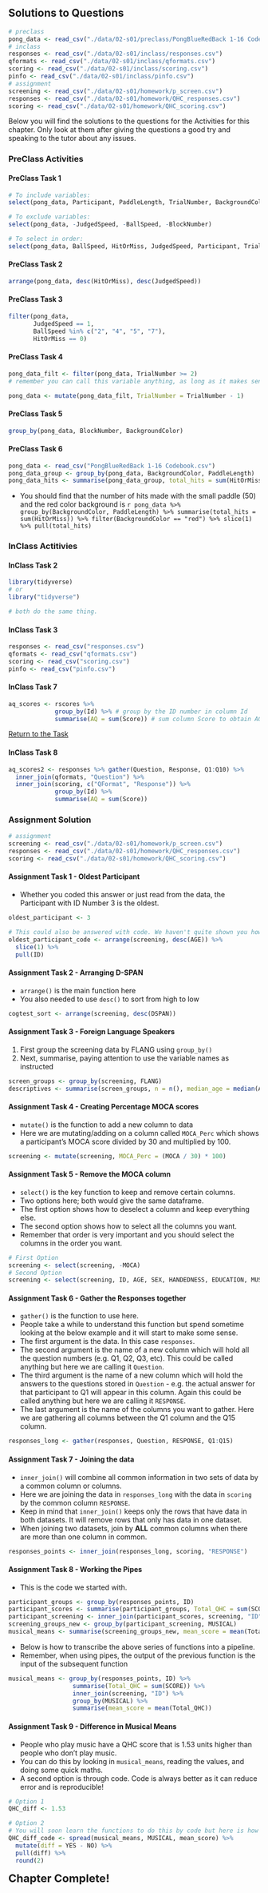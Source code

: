 ## Solutions to Questions

```r
# preclass
pong_data <- read_csv("./data/02-s01/preclass/PongBlueRedBack 1-16 Codebook.csv")
# inclass
responses <- read_csv("./data/02-s01/inclass/responses.csv")
qformats <- read_csv("./data/02-s01/inclass/qformats.csv")
scoring <- read_csv("./data/02-s01/inclass/scoring.csv")
pinfo <- read_csv("./data/02-s01/inclass/pinfo.csv")
# assignment
screening <- read_csv("./data/02-s01/homework/p_screen.csv")
responses <- read_csv("./data/02-s01/homework/QHC_responses.csv")
scoring <- read_csv("./data/02-s01/homework/QHC_scoring.csv")
``` 

Below you will find the solutions to the questions for the Activities for this chapter. Only look at them after giving the questions a good try and speaking to the tutor about any issues.

### PreClass Activities

#### PreClass Task 1

```r
# To include variables:
select(pong_data, Participant, PaddleLength, TrialNumber, BackgroundColor, HitOrMiss)

# To exclude variables:
select(pong_data, -JudgedSpeed, -BallSpeed, -BlockNumber)

# To select in order:
select(pong_data, BallSpeed, HitOrMiss, JudgedSpeed, Participant, TrialNumber)
```

#### PreClass Task 2

```r
arrange(pong_data, desc(HitOrMiss), desc(JudgedSpeed))
```

#### PreClass Task 3

``` r
filter(pong_data, 
       JudgedSpeed == 1, 
       BallSpeed %in% c("2", "4", "5", "7"), 
       HitOrMiss == 0)
```

#### PreClass Task 4

``` r
pong_data_filt <- filter(pong_data, TrialNumber >= 2) 
# remember you can call this variable anything, as long as it makes sense to yourself and others

pong_data <- mutate(pong_data_filt, TrialNumber = TrialNumber - 1)

```

#### PreClass Task 5

``` r
group_by(pong_data, BlockNumber, BackgroundColor)
```

#### PreClass Task 6

``` r
pong_data <- read_csv("PongBlueRedBack 1-16 Codebook.csv")
pong_data_group <- group_by(pong_data, BackgroundColor, PaddleLength)
pong_data_hits <- summarise(pong_data_group, total_hits = sum(HitOrMiss))
```

* You should find that the number of hits made with the small paddle (50) and the red color background is `r pong_data %>% group_by(BackgroundColor, PaddleLength) %>% summarise(total_hits = sum(HitOrMiss)) %>% filter(BackgroundColor == "red") %>% slice(1) %>% pull(total_hits)`

### InClass Actitivies

#### InClass Task 2

```r
library(tidyverse)
# or
library("tidyverse")

# both do the same thing.
```

#### InClass Task 3

```r
responses <- read_csv("responses.csv")                  
qformats <- read_csv("qformats.csv")                 
scoring <- read_csv("scoring.csv")                  
pinfo <- read_csv("pinfo.csv")
```

#### InClass Task 7 

```r
aq_scores <- rscores %>% 
             group_by(Id) %>% # group by the ID number in column Id
             summarise(AQ = sum(Score)) # sum column Score to obtain AQ scores.
```

[Return to the Task](#Ch2InClassTask7)


#### InClass Task 8

```r
aq_scores2 <- responses %>% gather(Question, Response, Q1:Q10) %>% 
  inner_join(qformats, "Question") %>%
  inner_join(scoring, c("QFormat", "Response")) %>%
             group_by(Id) %>% 
             summarise(AQ = sum(Score))
```


### Assignment Solution

```r
# assignment
screening <- read_csv("./data/02-s01/homework/p_screen.csv")
responses <- read_csv("./data/02-s01/homework/QHC_responses.csv")
scoring <- read_csv("./data/02-s01/homework/QHC_scoring.csv")
``` 

#### Assignment Task 1 - Oldest Participant

* Whether you coded this answer or just read from the data, the Participant with ID Number 3 is the oldest.

```r
oldest_participant <- 3

# This could also be answered with code. We haven't quite shown you how yet but it would look like this:
oldest_participant_code <- arrange(screening, desc(AGE)) %>% 
  slice(1) %>% 
  pull(ID)
```

#### Assignment Task 2 - Arranging D-SPAN

* `arrange()` is the main function here
* You also needed to use `desc()` to sort from high to low

```r
cogtest_sort <- arrange(screening, desc(DSPAN))
```

#### Assignment Task 3 - Foreign Language Speakers

1. First group the screening data by FLANG using `group_by()`
2. Next, summarise, paying attention to use the variable names as instructed

```r
screen_groups <- group_by(screening, FLANG) 
descriptives <- summarise(screen_groups, n = n(), median_age = median(AGE))
```

#### Assignment Task 4 - Creating Percentage MOCA scores

* `mutate()` is the function to add a new column to data
* Here we are mutating/adding on a column called `MOCA_Perc` which shows a participant's MOCA score divided by 30 and multiplied by 100.

```r
screening <- mutate(screening, MOCA_Perc = (MOCA / 30) * 100)
```

#### Assignment Task 5 - Remove the MOCA column

* `select()` is the key function to keep and remove certain columns.
* Two options here; both would give the same dataframe.
* The first option shows how to deselect a column and keep everything else.
* The second option shows how to select all the columns you want.
* Remember that order is very important and you should select the columns in the order you want.

```r
# First Option
screening <- select(screening, -MOCA)
# Second Option
screening <- select(screening, ID, AGE, SEX, HANDEDNESS, EDUCATION, MUSICAL, FLANG, DSPAN, D2, MOCA_Perc)
```

#### Assignment Task 6 - Gather the Responses together

* `gather()` is the function to use here.
* People take a while to understand this function but spend sometime looking at the below example and it will start to make some sense.
* The first argument is the data. In this case `responses`.
* The second argument is the name of a new column which will hold all the question numbers (e.g. Q1, Q2, Q3, etc). This could be called anything but here we are calling it `Question`.
* The third argument is the name of a new column which will hold the answers to the questions stored in `Question` - e.g. the actual answer for that participant to Q1 will appear in this column. Again this could be called anything but here we are calling it `RESPONSE`.
* The last argument is the name of the columns you want to gather. Here we are gathering all columns between the Q1 column and the Q15 column.

```r
responses_long <- gather(responses, Question, RESPONSE, Q1:Q15)
```

#### Assignment Task 7 - Joining the data

* `inner_join()` will combine all common information in two sets of data by a common column or columns.
* Here we are joining the data in `responses_long` with the data in `scoring` by the common column `RESPONSE`.
* Keep in mind that `inner_join()` keeps only the rows that have data in both datasets. It will remove rows that only has data in one dataset.
* When joining two datasets, join by **ALL** common columns when there are more than one column in common.

```r
responses_points <- inner_join(responses_long, scoring, "RESPONSE")
```

#### Assignment Task 8 - Working the Pipes

* This is the code we started with.  

```r
participant_groups <- group_by(responses_points, ID)
participant_scores <- summarise(participant_groups, Total_QHC = sum(SCORE))
participant_screening <- inner_join(participant_scores, screening, "ID")
screening_groups_new <- group_by(participant_screening, MUSICAL)
musical_means <- summarise(screening_groups_new, mean_score = mean(Total_QHC))
```

* Below is how to transcribe the above series of functions into a pipeline.
* Remember, when using pipes, the output of the previous function is the input of the subsequent function

```r
musical_means <- group_by(responses_points, ID) %>%
                  summarise(Total_QHC = sum(SCORE)) %>%
                  inner_join(screening, "ID") %>%
                  group_by(MUSICAL) %>%
                  summarise(mean_score = mean(Total_QHC))
```

#### Assignment Task 9 - Difference in Musical Means

* People who play music have a QHC score that is 1.53 units higher than people who don't play music.
* You can do this by looking in `musical_means`, reading the values, and doing some quick maths.
* A second option is through code. Code is always better as it can reduce error and is reproducible!

```r
# Option 1
QHC_diff <- 1.53

# Option 2
# You will soon learn the functions to do this by code but here is how you could do it.
QHC_diff_code <- spread(musical_means, MUSICAL, mean_score) %>% 
  mutate(diff = YES - NO) %>% 
  pull(diff) %>% 
  round(2)
```

<span style="font-size: 22px; font-weight: bold; color: var(--purple);">Chapter Complete!</span>
